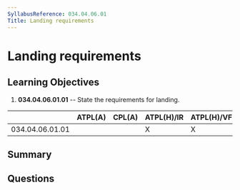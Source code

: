 ```yaml
---
SyllabusReference: 034.04.06.01
Title: Landing requirements
---
```


# Landing requirements

## Learning Objectives

1. **034.04.06.01.01** -- State the requirements for landing.

|                 | ATPL(A) | CPL(A) | ATPL(H)/IR | ATPL(H)/VFR | CPL(H) | IR  | CBIR(A) |
| --------------- | ------- | ------ | ---------- | ----------- | ------ | --- | ------- |
| 034.04.06.01.01 |         |        | X          | X           |        |     |         |

## Summary

## Questions
